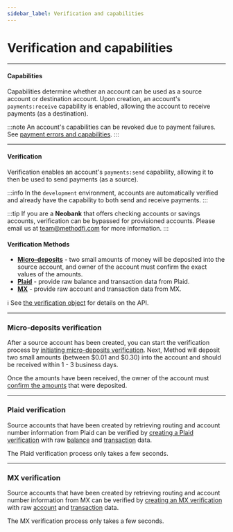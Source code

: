 ```yaml
---
sidebar_label: Verification and capabilities
---
```


# Verification and capabilities

---

#### Capabilities

Capabilities determine whether an account can be used as a
source account or destination account. Upon creation,
an account's `payments:receive` capability is enabled,
allowing the account to receive payments (as a destination).

:::note
An account's capabilities can be revoked due to payment failures. See
[payment errors and capabilities](/guides/payments/lifecycle-and-errors#errors-and-capabilities).
:::

---

#### Verification

Verification enables an account's `payments:send` capability,
allowing it to then be used to send payments (as a source).

:::info
In the `development` environment, accounts are automatically verified
and already have the capability to both send and receive payments.
:::

:::tip
If you are a __Neobank__ that offers checking accounts or savings accounts, verification
can be bypassed for provisioned accounts. Please email us at team@methodfi.com for
more information.
:::

#### Verification Methods

- [__Micro-deposits__](#micro-deposits-verification) - two small amounts of money will be deposited into the source account,
and owner of the account must confirm the exact values of the amounts.
- [__Plaid__](#plaid-verification) - provide raw balance and transaction data from Plaid.
- [__MX__](#mx-verification) - provide raw account and transaction data from MX.

ℹ️ See [the verification object](/api/core/accounts/ach-verification/object) for details on the API.

---

### Micro-deposits verification
After a source account has been created, you can start the verification process by
[initiating micro-deposits verification](/api/core/accounts/ach-verification/create-micro-deposits).
Next, Method will deposit two small amounts (between $0.01 and $0.30) into the account
and should be received within 1 - 3 business days.

Once the amounts have been received, the owner of the account
must [confirm the amounts](/api/core/accounts/ach-verification/update)
that were deposited.

---

### Plaid verification
Source accounts that have been created by retrieving routing
and account number information from Plaid can be verified
by [creating a Plaid verification](/api/core/accounts/ach-verification/create-plaid) with
raw [balance](https://plaid.com/docs/balance/#balance-data) and
[transaction](https://plaid.com/docs/transactions/#overview) data.

The Plaid verification process only takes a few seconds.

---

### MX verification
Source accounts that have been created by retrieving routing
and account number information from MX can be verified
by [creating an MX verification](/api/core/accounts/ach-verification/create-mx) with
raw [account](https://docs.mx.com/atrium#endpoints_accounts_read_account) and
[transaction](https://docs.mx.com/atrium#endpoints_accounts_list_account_transactions) data.

The MX verification process only takes a few seconds.
